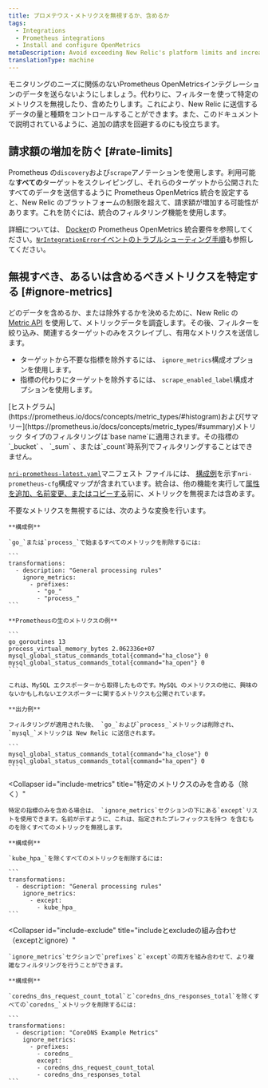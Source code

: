 ```yaml
---
title: プロメテウス・メトリクスを無視するか、含めるか
tags:
  - Integrations
  - Prometheus integrations
  - Install and configure OpenMetrics
metaDescription: Avoid exceeding New Relic's platform limits and increasing your billing charges by using the Prometheus OpenMetrics integration's filtering capabilities.
translationType: machine
---
```


モニタリングのニーズに関係のないPrometheus OpenMetricsインテグレーションのデータを送らないようにしましょう。代わりに、フィルターを使って特定のメトリクスを無視したり、含めたりします。これにより、New Relic に送信するデータの量と種類をコントロールすることができます。また、このドキュメントで説明されているように、追加の請求を回避するのにも役立ちます。

## 請求額の増加を防ぐ [#rate-limits]

Prometheus の`discovery`および`scrape`アノテーションを使用します。利用可能な**すべての**ターゲットをスクレイピングし、それらのターゲットから公開されたすべてのデータを送信するように Prometheus OpenMetrics 統合を設定すると、New Relic のプラットフォームの制限を超えて、請求額が増加する可能性があります。これを防ぐには、統合のフィルタリング機能を使用します。

詳細については、 [Docker](/docs/integrations/prometheus-integrations/get-started/monitor-prometheus-new-relic#OpenMetrics)の Prometheus OpenMetrics 統合要件を参照してください。[`NrIntegrationError`イベントのトラブルシューティング手順](/docs/integrations/prometheus-integrations/troubleshooting/rate-limit-errors-prometheus-integration)も参照してください。

## 無視すべき、あるいは含めるべきメトリクスを特定する [#ignore-metrics]

どのデータを含めるか、または除外するかを決めるために、New Relic の [Metric API](/docs/data-ingest-apis/get-data-new-relic/metric-api/view-query-you-metric-data#explore-metric-data) を使用して、メトリックデータを調査します。その後、フィルターを絞り込み、関連するターゲットのみをスクレイプし、有用なメトリクスを送信します。

* ターゲットから不要な指標を除外するには、 `ignore_metrics`構成オプションを使用します。
* 指標の代わりにターゲットを除外するには、 `scrape_enabled_label`構成オプションを使用します。

<Callout variant="caution">
  [ヒストグラム](https://prometheus.io/docs/concepts/metric_types/#histogram)および[サマリー](https://prometheus.io/docs/concepts/metric_types/#summary)メトリック タイプのフィルタリングは`base name`に適用されます。その指標の`_bucket` 、 `_sum` 、または`_count`時系列でフィルタリングすることはできません。
</Callout>

[`nri-prometheus-latest.yaml`](https://download.newrelic.com/infrastructure_agent/integrations/kubernetes/nri-prometheus-latest.yaml)マニフェスト ファイルには、 [構成例](/docs/integrations/prometheus-integrations/configure/configure-prometheus-openmetrics-integration)を示す`nri-prometheus-cfg`構成マップが含まれています。統合は、他の機能を実行して[属性を追加、名前変更、またはコピーする](/docs/integrations/prometheus-integrations/view-query-data/add-rename-copy-prometheus-attributes)前に、メトリックを無視または含めます。

<CollapserGroup>
  <Collapser
    id="example-ignore"
    title="不要なメトリクスを除外する（無視する）"
  >
    不要なメトリクスを無視するには、次のような変換を行います。

    **構成例**

    `go_`または`process_`で始まるすべてのメトリックを削除するには:

    ```
    transformations:
      - description: "General processing rules"
        ignore_metrics:
          - prefixes:
            - "go_"
            - "process_"
    ```

    **Prometheusの生のメトリクスの例**

    ```
    go_goroutines 13
    process_virtual_memory_bytes 2.062336e+07
    mysql_global_status_commands_total{command="ha_close"} 0
    mysql_global_status_commands_total{command="ha_open"} 0
    ```

    これは、MySQL エクスポーターから取得したものです。MySQL のメトリクスの他に、興味のないかもしれないエクスポーターに関するメトリクスも公開されています。

    **出力例**

    フィルタリングが適用された後、 `go_`および`process_`メトリックは削除され、 `mysql_`メトリックは New Relic に送信されます。

    ```
    mysql_global_status_commands_total{command="ha_close"} 0 
    mysql_global_status_commands_total{command="ha_open"} 0
    ```
  </Collapser>

  <Collapser
    id="include-metrics"
    title="特定のメトリクスのみを含める（除く）"
  >
    特定の指標のみを含める場合は、 `ignore_metrics`セクションの下にある`except`リストを使用できます。名前が示すように、これは、指定されたプレフィックスを持つ を含むものを除くすべてのメトリックを無視します。

    **構成例**

    `kube_hpa_`を除くすべてのメトリックを削除するには:

    ```
    transformations:
      - description: "General processing rules"
        ignore_metrics:
          - except:
            - kube_hpa_
    ```
  </Collapser>

  <Collapser
    id="include-exclude"
    title="includeとexcludeの組み合わせ（exceptとignore）"
  >
    `ignore_metrics`セクションで`prefixes`と`except`の両方を組み合わせて、より複雑なフィルタリングを行うことができます。

    **構成例**

    `coredns_dns_request_count_total`と`coredns_dns_responses_total`を除くすべての`coredns_`メトリックを削除するには:

    ```
    transformations:
      - description: "CoreDNS Example Metrics"
        ignore_metrics:
          - prefixes:
            - coredns_
            except:
            - coredns_dns_request_count_total
            - coredns_dns_responses_total
    ```
  </Collapser>
</CollapserGroup>